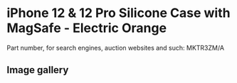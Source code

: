 # iPhone 12 & 12 Pro Silicone Case with MagSafe - Electric Orange

Part number, for search engines, auction websites and such: MKTR3ZM/A

## Image gallery

<div style={{ width: "768px" }}>
  <GalleryComponent
    images={[
      {
        original: "/everysource/MKTR3",
        thumbnail: "/everypreview/MKTR3",
      },
      {
        original: "/everysource/MKTR3_AV01",
        thumbnail: "/everypreview/MKTR3_AV01",
      },
      {
        original: "/everysource/MKTR3_AV02",
        thumbnail: "/everypreview/MKTR3_AV02",
      },
      {
        original: "/everysource/MKTR3_AV03",
        thumbnail: "/everypreview/MKTR3_AV03",
      },
      {
        original: "/everysource/MKTR3_AV04",
        thumbnail: "/everypreview/MKTR3_AV04",
      },
      {
        original: "/everysource/MKTR3_AV05",
        thumbnail: "/everypreview/MKTR3_AV05",
      },
      {
        original: "/everysource/MKTR3_AV06",
        thumbnail: "/everypreview/MKTR3_AV06",
      },
      {
        original: "/everysource/MKTR3_AV07",
        thumbnail: "/everypreview/MKTR3_AV07",
      },
      {
        original: "/everysource/MKTR3_AV08",
        thumbnail: "/everypreview/MKTR3_AV08",
      },
      {
        original: "/everysource/MKTR3_AV09",
        thumbnail: "/everypreview/MKTR3_AV09",
      },
      {
        original: "/everysource/MKTR3_AV10",
        thumbnail: "/everypreview/MKTR3_AV10",
      }
    ]}
  />
</div>